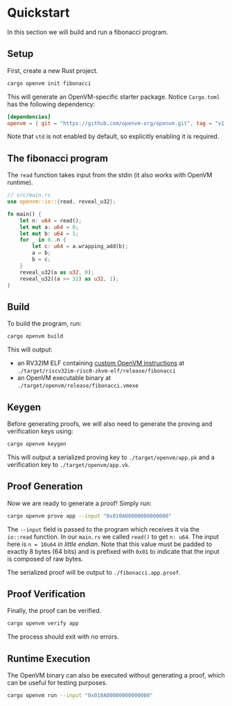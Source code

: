 # Quickstart

In this section we will build and run a fibonacci program.

## Setup

First, create a new Rust project.

```bash
cargo openvm init fibonacci
```

This will generate an OpenVM-specific starter package. Notice `Cargo.toml` has the following dependency:

```toml
[dependencies]
openvm = { git = "https://github.com/openvm-org/openvm.git", tag = "v1.4.0-rc.4", features = ["std"] }
```

Note that `std` is not enabled by default, so explicitly enabling it is required.

## The fibonacci program

The `read` function takes input from the stdin (it also works with OpenVM runtime).

```rust
// src/main.rs
use openvm::io::{read, reveal_u32};

fn main() {
    let n: u64 = read();
    let mut a: u64 = 0;
    let mut b: u64 = 1;
    for _ in 0..n {
        let c: u64 = a.wrapping_add(b);
        a = b;
        b = c;
    }
    reveal_u32(a as u32, 0);
    reveal_u32((a >> 32) as u32, 1);
}
```

## Build

To build the program, run:

```bash
cargo openvm build
```

This will output:

- an RV32IM ELF containing [custom OpenVM instructions](/specs/reference/riscv-custom-code) at `./target/riscv32im-risc0-zkvm-elf/release/fibonacci`
- an OpenVM executable binary at `./target/openvm/release/fibonacci.vmexe`

## Keygen

Before generating proofs, we will also need to generate the proving and verification keys using:

```bash
cargo openvm keygen
```

This will output a serialized proving key to `./target/openvm/app.pk` and a verification key to `./target/openvm/app.vk`.

## Proof Generation

Now we are ready to generate a proof! Simply run:

```bash
cargo openvm prove app --input "0x010A00000000000000"
```

The `--input` field is passed to the program which receives it via the `io::read` function.
In our `main.rs` we called `read()` to get `n: u64`. The input here is `n = 10u64` _in little endian_. Note that this value must be padded to exactly 8 bytes (64 bits) and is prefixed with `0x01` to indicate that the input is composed of raw bytes.

The serialized proof will be output to `./fibonacci.app.proof`.

## Proof Verification

Finally, the proof can be verified.

```bash
cargo openvm verify app
```

The process should exit with no errors.

## Runtime Execution

The OpenVM binary can also be executed without generating a proof, which can be useful for testing purposes.

```bash
cargo openvm run --input "0x010A00000000000000"
```
